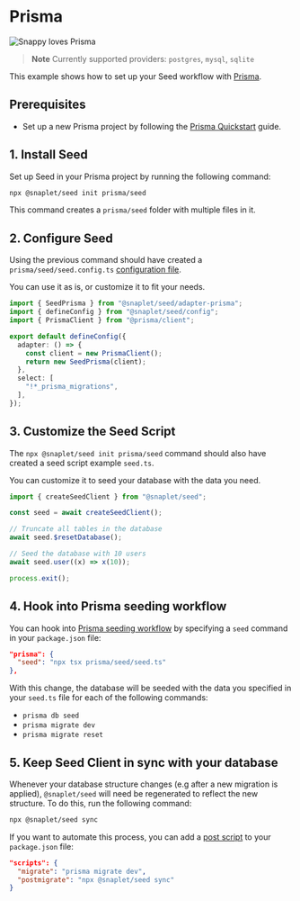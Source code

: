 # Prisma

![Snappy loves Prisma](/seed/integrations/prisma/Prisma_Docs_image.svg)

> **Note** Currently supported providers: `postgres`, `mysql`, `sqlite`

This example shows how to set up your Seed workflow with [Prisma](https://www.prisma.io/orm).

## Prerequisites

- Set up a new Prisma project by following the [Prisma Quickstart](https://www.prisma.io/docs/getting-started/quickstart) guide.

## 1. Install Seed

Set up Seed in your Prisma project by running the following command:

```bash >_&nbsp;terminal
npx @snaplet/seed init prisma/seed
```

This command creates a `prisma/seed` folder with multiple files in it.

## 2. Configure Seed

Using the previous command should have created a `prisma/seed/seed.config.ts` [configuration file](../reference/configuration.mdx).

You can use it as is, or customize it to fit your needs.

```ts prisma/seed/seed.config.ts
import { SeedPrisma } from "@snaplet/seed/adapter-prisma";
import { defineConfig } from "@snaplet/seed/config";
import { PrismaClient } from "@prisma/client";

export default defineConfig({
  adapter: () => {
    const client = new PrismaClient();
    return new SeedPrisma(client);
  },
  select: [
    "!*_prisma_migrations",
  ],
});
```

## 3. Customize the Seed Script

The `npx @snaplet/seed init prisma/seed` command should also have created a seed script example `seed.ts`.

You can customize it to seed your database with the data you need.

```ts prisma/seed/seed.ts
import { createSeedClient } from "@snaplet/seed";

const seed = await createSeedClient();

// Truncate all tables in the database
await seed.$resetDatabase();

// Seed the database with 10 users
await seed.user((x) => x(10));

process.exit();
```

## 4. Hook into Prisma seeding workflow

You can hook into [Prisma seeding workflow](https://www.prisma.io/docs/orm/prisma-migrate/workflows/seeding) by specifying a `seed` command in your `package.json` file:

```json package.json
"prisma": {
  "seed": "npx tsx prisma/seed/seed.ts"
},
```

With this change, the database will be seeded with the data you specified in your `seed.ts` file for each of the following commands:
- `prisma db seed`
- `prisma migrate dev`
- `prisma migrate reset`

## 5. Keep Seed Client in sync with your database

Whenever your database structure changes (e.g after a new migration is applied), `@snaplet/seed` will need be regenerated to reflect the new structure. To do this, run the following command:

```bash >_&nbsp;terminal
npx @snaplet/seed sync
```

If you want to automate this process, you can add a [post script](https://docs.npmjs.com/cli/v10/using-npm/scripts#pre--post-scripts) to your `package.json` file:

```json package.json
"scripts": {
  "migrate": "prisma migrate dev",
  "postmigrate": "npx @snaplet/seed sync"
}
```